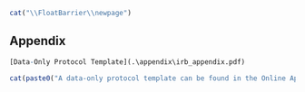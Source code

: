 ```r
cat("\\FloatBarrier\\newpage")
```
## Appendix {-}

```r
[Data-Only Protocol Template](.\appendix\irb_appendix.pdf)
```

```r
cat(paste0("A data-only protocol template can be found in the Online Appendix at \\url{",config$base_url,"/",config$print_link,"irb.html#appendix}."))
```



